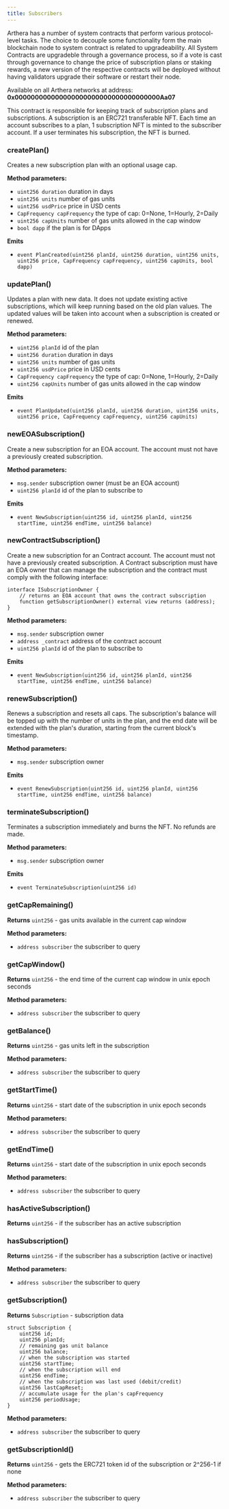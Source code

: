 ```yaml
---
title: Subscribers
---
```


Arthera has a number of system contracts that perform various protocol-level tasks. The choice to decouple some
functionality form the main blockchain node to system contract is related to upgradeability.
All System Contracts are upgradeble through a governance process, so if a vote is cast through governance
to change the price of subscription plans or staking rewards, a new version of the respective contracts will be deployed
without having validators upgrade their software or restart their node.

<Alert severity='info'>
    Available on all Arthera networks at address: <strong>0x000000000000000000000000000000000000Aa07</strong>
</Alert>
<br/>

This contract is responsible for keeping track of subscription plans and subscriptions. A subscription is an ERC721
transferable NFT. Each time an account subscribes to a plan, 1 subscription NFT is minted to the subscriber account.
If a user terminates his subscription, the NFT is burned.

### createPlan()
Creates a new subscription plan with an optional usage cap.

**Method parameters:**
- `uint256 duration` duration in days
- `uint256 units` number of gas units
- `uint256 usdPrice` price in USD cents
- `CapFrequency capFrequency` the type of cap: 0=None, 1=Hourly, 2=Daily
- `uint256 capUnits` number of gas units allowed in the cap window
- `bool dapp` if the plan is for DApps

**Emits**
- `event PlanCreated(uint256 planId, uint256 duration, uint256 units, uint256 price, CapFrequency capFrequency, uint256 capUnits, bool dapp)`

### updatePlan()
Updates a plan with new data. It does not update existing active subscriptions, which will keep running based on the old plan values.
The updated values will be taken into account when a subscription is created or renewed.

**Method parameters:**
- `uint256 planId` id of the plan
- `uint256 duration` duration in days
- `uint256 units` number of gas units
- `uint256 usdPrice` price in USD cents
- `CapFrequency capFrequency` the type of cap: 0=None, 1=Hourly, 2=Daily
- `uint256 capUnits` number of gas units allowed in the cap window

**Emits**
- `event PlanUpdated(uint256 planId, uint256 duration, uint256 units, uint256 price, CapFrequency capFrequency, uint256 capUnits)`

### newEOASubscription()
Create a new subscription for an EOA account. The account must not have a previously created subscription.

**Method parameters:**
- `msg.sender` subscription owner (must be an EOA account)
- `uint256 planId` id of the plan to subscribe to

**Emits**
- `event NewSubscription(uint256 id, uint256 planId, uint256 startTime, uint256 endTime, uint256 balance)`

### newContractSubscription()
Create a new subscription for an Contract account. The account must not have a previously created subscription.
A Contract subscription must have an EOA owner that can manage the subscription and the contract must comply
with the following interface:

```solidity
interface ISubscriptionOwner {
    // returns an EOA account that owns the contract subscription
    function getSubscriptionOwner() external view returns (address);
}
```

**Method parameters:**
- `msg.sender` subscription owner
- `address _contract` address of the contract account
- `uint256 planId` id of the plan to subscribe to

**Emits**
- `event NewSubscription(uint256 id, uint256 planId, uint256 startTime, uint256 endTime, uint256 balance)`

### renewSubscription()
Renews a subscription and resets all caps. The subscription's balance will be topped up with the number of units in the plan,
and the end date will be extended with the plan's duration, starting from the current block's timestamp.

**Method parameters:**
- `msg.sender` subscription owner

**Emits**
- `event RenewSubscription(uint256 id, uint256 planId, uint256 startTime, uint256 endTime, uint256 balance)`

### terminateSubscription()
Terminates a subscription immediately and burns the NFT. No refunds are made.

**Method parameters:**
- `msg.sender` subscription owner

**Emits**
- `event TerminateSubscription(uint256 id)`

### getCapRemaining()
**Returns** `uint256` - gas units available in the current cap window

**Method parameters:**
- `address subscriber` the subscriber to query

### getCapWindow()
**Returns** `uint256` - the end time of the current cap window in unix epoch seconds

**Method parameters:**
- `address subscriber` the subscriber to query

### getBalance()
**Returns** `uint256` - gas units left in the subscription

**Method parameters:**
- `address subscriber` the subscriber to query

### getStartTime()
**Returns** `uint256` - start date of the subscription in unix epoch seconds

**Method parameters:**
- `address subscriber` the subscriber to query

### getEndTime()
**Returns** `uint256` - start date of the subscription in unix epoch seconds

**Method parameters:**
- `address subscriber` the subscriber to query

### hasActiveSubscription()
**Returns** `uint256` - if the subscriber has an active subscription

### hasSubscription()
**Returns** `uint256` - if the subscriber has a subscription (active or inactive)

**Method parameters:**
- `address subscriber` the subscriber to query

### getSubscription()
**Returns** `Subscription` - subscription data

```solidity
struct Subscription {
    uint256 id;
    uint256 planId;
    // remaining gas unit balance
    uint256 balance;
    // when the subscription was started
    uint256 startTime;
    // when the subscription will end
    uint256 endTime;
    // when the subscription was last used (debit/credit)
    uint256 lastCapReset;
    // accumulate usage for the plan's capFrequency
    uint256 periodUsage;
}
```

**Method parameters:**
- `address subscriber` the subscriber to query

### getSubscriptionId()
**Returns** `uint256` - gets the ERC721 token id of the subscription or 2^256-1 if none

**Method parameters:**
- `address subscriber` the subscriber to query